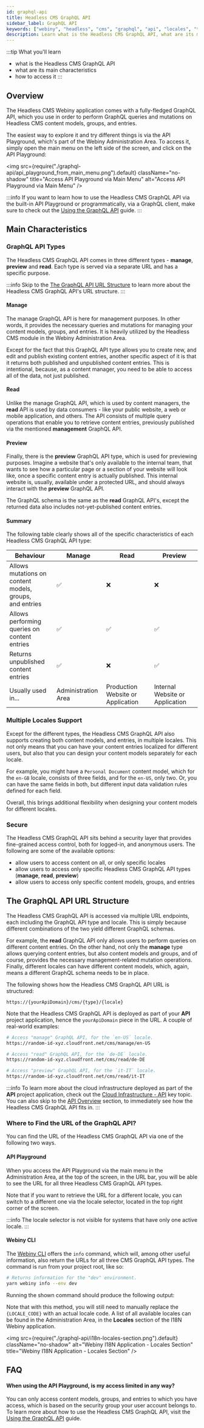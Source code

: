 ```yaml
---
id: graphql-api
title: Headless CMS GraphQL API
sidebar_label: GraphQL API
keywords: ["webiny", "headless", "cms", "graphql", "api", "locales", "types", "security"]
description: Learn what is the Headless CMS GraphQL API, what are its main characteristics, and how to access it.
---
```



:::tip What you'll learn

- what is the Headless CMS GraphQL API
- what are its main characteristics
- how to access it
:::

## Overview

The Headless CMS Webiny application comes with a fully-fledged GraphQL API, which you use in order to perform GraphQL queries and mutations on Headless CMS content models, groups, and entries.


The easiest way to explore it and try different things is via the API Playground, which's part of the Webiny Administration Area. To access it, simply open the main menu on the left side of the screen, and click on the API Playground:

<!-- vale off -->

<img
  src={require("./graphql-api/api_playground_from_main_menu.png").default}
  className="no-shadow"
  title="Access API Playground via Main Menu"
  alt="Access API Playground via Main Menu"
/>

<!-- vale on -->

:::info
If you want to learn how to use the Headless CMS GraphQL API via the built-in API Playground or programmatically, via a GraphQL client, make sure to check out the [Using the GraphQL API](/docs/how-to-guides/headless-cms/using-graphql-api) guide.
:::

## Main Characteristics

### GraphQL API Types

The Headless CMS GraphQL API comes in three different types - **manage**, **preview** and **read**. Each type is served via a separate URL and has a specific purpose.

:::info
Skip to the [The GraphQL API URL Structure](/docs/key-topics/webiny-applications/headless-cms/graphql-api#the-graphql-api-url-structure) to learn more about the Headless CMS GraphQL API's URL structure.
:::

#### Manage

The manage GraphQL API is here for management purposes. In other words, it provides the necessary queries and mutations for managing your content models, groups, and entries. It is heavily utilized by the Headless CMS module in the Webiny Administration Area.

Except for the fact that this GraphQL API type allows you to create new, and edit and publish existing content entries, another specific aspect of it is that it returns both published and unpublished content entries. This is intentional, because, as a content manager, you need to be able to access all of the data, not just published.

#### Read

Unlike the manage GraphQL API, which is used by content managers, the **read** API is used by data consumers - like your public website, a web or mobile application, and others. The API consists of multiple query operations that enable you to retrieve content entries, previously published via the mentioned **management** GraphQL API.

#### Preview

Finally, there is the **preview** GraphQL API type, which is used for previewing purposes. Imagine a website that's only available to the internal team, that wants to see how a particular page or a section of your website will look like, once a specific content entry is actually published. This internal website is, usually, available under a protected URL, and should always interact with the **preview** GraphQL API.

The GraphQL schema is the same as the **read** GraphQL API's, except the returned data also includes not-yet-published content entries.

#### Summary

The following table clearly shows all of the specific characteristics of each Headless CMS GraphQL API type:

| Behaviour                                                         | Manage              | Read                              | Preview                         |
| ----------------------------------------------------------------- | ------------------- | --------------------------------- | ------------------------------- |
| Allows mutations on <br/>content models, groups,<br/> and entries | ✅                  | ❌                                | ❌                              |
| Allows performing <br/>queries on content entries                 | ✅                  | ✅                                | ✅                              |
| Returns unpublished<br/>content entries                           | ✅                  | ❌                                | ✅                              |
| Usually used in...                                                | Administration Area | Production Website or Application | Internal Website or Application |

### Multiple Locales Support

Except for the different types, the Headless CMS GraphQL API also supports creating both content models, and entries, in multiple locales. This not only means that you can have your content entries localized for different users, but also that you can design your content models separately for each locale.

For example, you might have a `Personal Document` content model, which for the `en-GB` locale, consists of three fields, and for the `en-US`, only two. Or, you can have the same fields in both, but different input data validation rules defined for each field.

Overall, this brings additional flexibility when designing your content models for different locales.

### Secure

The Headless CMS GraphQL API sits behind a security layer that provides fine-grained access control, both for logged-in, and anonymous users. The following are some of the available options:

- allow users to access content on all, or only specific locales
- allow users to access only specific Headless CMS GraphQL API types (**manage**, **read**, **preview**)
- allow users to access only specific content models, groups, and entries

<CenteredImage alt="Fine-grained Access Controls" src={securityImage} />

## The GraphQL API URL Structure

The Headless CMS GraphQL API is accessed via multiple URL endpoints, each including the GraphQL API type and locale. This is simply because different combinations of the two yield different GraphQL schemas.

For example, the **read** GraphQL API only allows users to perform queries on different content entries. On the other hand, not only the **manage** type allows querying content entries, but also content models and groups, and of course, provides the necessary management-related mutation operations. Finally, different locales can have different content models, which, again, means a different GraphQL schema needs to be in place.

The following shows how the Headless CMS GraphQL API URL is structured:

```
https://{yourApiDomain}/cms/{type}/{locale}
```

Note that the Headless CMS GraphQL API is deployed as part of your **API** project application, hence the `yourApiDomain` piece in the URL. A couple of real-world examples:

```bash
# Access "manage" GraphQL API, for the `en-US` locale.
https://random-id-xyz.cloudfront.net/cms/manage/en-US

# Access "read" GraphQL API, for the `de-DE` locale.
https://random-id-xyz.cloudfront.net/cms/read/de-DE

# Access "preview" GraphQL API, for the `it-IT` locale.
https://random-id-xyz.cloudfront.net/cms/read/it-IT
```

:::info
To learn more about the cloud infrastructure deployed as part of the **API** project application, check out the [Cloud Infrastructure - API](/docs/key-topics/cloud-infrastructure/api/introduction) key topic. You can also skip to the [API Overview](/docs/key-topics/cloud-infrastructure/api/overview#6-headless-cms) section, to immediately see how the Headless CMS GraphQL API fits in.
:::

### Where to Find the URL of the GraphQL API?

You can find the URL of the Headless CMS GraphQL API via one of the following two ways.

#### API Playground

When you access the API Playground via the main menu in the Administration Area, at the top of the screen, in the URL bar, you will be able to see the URL for all three Headless CMS GraphQL API types.

<CenteredImage alt="API Playground" src={apiPlayground} />

Note that if you want to retrieve the URL for a different locale, you can switch to a different one via the locale selector, located in the top right corner of the screen.

<CenteredImage alt="Switch Locale via the Locale Selector" src={apiPlaygroundSwitchLocale} />

:::info
The locale selector is not visible for systems that have only one active locale.
:::

#### Webiny CLI

The [Webiny CLI](/docs/key-topics/webiny-cli) offers the `info` command, which will, among other useful information, also return the URLs for all three CMS GraphQL API types. The command is run from your project root, like so:

```bash
# Returns information for the "dev" environment.
yarn webiny info --env dev
```

Running the shown command should produce the following output:

<CenteredImage alt="Find Headless CMS GraphQL API URLs via Webiny CLI" src={apiUrlWebinyCli} />

Note that with this method, you will still need to manually replace the `{LOCALE_CODE}` with an actual locale code. A list of all available locales can be found in the Administration Area, in the **Locales** section of the I18N Webiny application.

<!-- vale off -->

<img
  src={require("./graphql-api/i18n-locales-section.png").default}
  className="no-shadow"
  alt="Webiny I18N Application - Locales Section"
  title="Webiny I18N Application - Locales Section"
/>

<!-- vale on -->

## FAQ

#### When using the API Playground, is my access limited in any way?

You can only access content models, groups, and entries to which you have access, which is based on the security group your user account belongs to. To learn more about how to use the Headless CMS GraphQL API, visit the [Using the GraphQL API](/docs/how-to-guides/headless-cms/using-graphql-api) guide.
